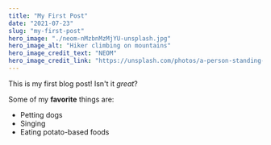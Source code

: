 ```yaml
---
title: "My First Post"
date: "2021-07-23"
slug: "my-first-post"
hero_image: "./neom-nMzbnMzMjYU-unsplash.jpg"
hero_image_alt: "Hiker climbing on mountains"
hero_image_credit_text: "NEOM"
hero_image_credit_link: "https://unsplash.com/photos/a-person-standing-on-top-of-a-mountain-nMzbnMzMjYU"
---
```


This is my first blog post! Isn't it *great*?

Some of my **favorite** things are:

* Petting dogs
* Singing
* Eating potato-based foods